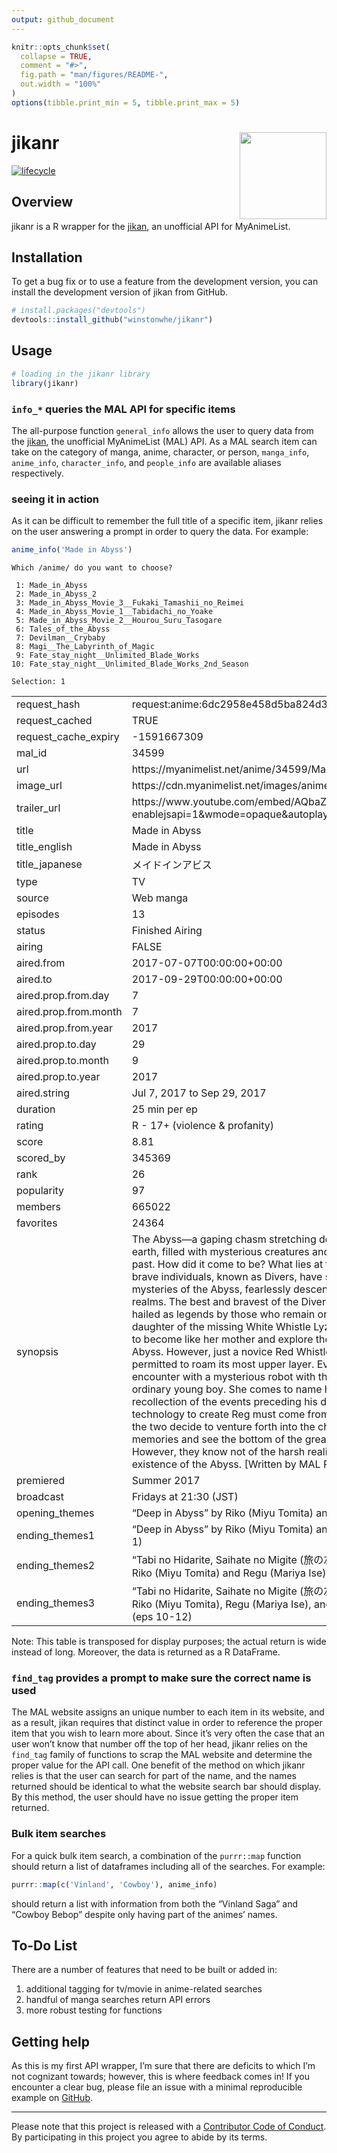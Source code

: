 ```yaml
---
output: github_document
---
```


<!-- README.md is generated from README.Rmd. Please edit that file -->

```r
knitr::opts_chunk$set(
  collapse = TRUE,
  comment = "#>",
  fig.path = "man/figures/README-",
  out.width = "100%"
)
options(tibble.print_min = 5, tibble.print_max = 5)
```

# jikanr <img src='man/figures/logo.svg' align="right" height="139" />

<!-- badges: start -->
[![lifecycle](https://img.shields.io/badge/lifecycle-experimental-orange.svg)](https://www.tidyverse.org/lifecycle/#experimental)
<!-- badges: end -->

## Overview

jikanr is a R wrapper for the [jikan](https://jikan.moe), an unofficial API for MyAnimeList.

## Installation

To get a bug fix or to use a feature from the development version, you can install 
the development version of jikan from GitHub.

```r
# install.packages("devtools")
devtools::install_github("winstonwhe/jikanr")
```

## Usage

```r
# loading in the jikanr library
library(jikanr)
```

### `info_*` queries the MAL API for specific items

The all-purpose function `general_info` allows the user to query data from the [jikan](https://jikan.moe), the unofficial MyAnimeList (MAL) API. As a MAL search item can take on the category of manga, anime, character, or person, `manga_info`, `anime_info`, `character_info`, and `people_info` are available aliases respectively.

### seeing it in action

As it can be difficult to remember the full title of a specific item, jikanr relies on the user answering a prompt in order to query the data. For example:

```r
anime_info('Made in Abyss')
```

```
Which /anime/ do you want to choose? 

 1: Made_in_Abyss
 2: Made_in_Abyss_2
 3: Made_in_Abyss_Movie_3__Fukaki_Tamashii_no_Reimei
 4: Made_in_Abyss_Movie_1__Tabidachi_no_Yoake
 5: Made_in_Abyss_Movie_2__Hourou_Suru_Tasogare
 6: Tales_of_the_Abyss
 7: Devilman__Crybaby
 8: Magi__The_Labyrinth_of_Magic
 9: Fate_stay_night__Unlimited_Blade_Works
10: Fate_stay_night__Unlimited_Blade_Works_2nd_Season

Selection: 1
```


|                      |                                                                                                                                                                                                                                                                                                                                                                                                                                                                                                                                                                                                                                                                                                                                                                                                                                                                                                                                                                                                                                                                                                                                                                                                                                                     |
|:---------------------|:----------------------------------------------------------------------------------------------------------------------------------------------------------------------------------------------------------------------------------------------------------------------------------------------------------------------------------------------------------------------------------------------------------------------------------------------------------------------------------------------------------------------------------------------------------------------------------------------------------------------------------------------------------------------------------------------------------------------------------------------------------------------------------------------------------------------------------------------------------------------------------------------------------------------------------------------------------------------------------------------------------------------------------------------------------------------------------------------------------------------------------------------------------------------------------------------------------------------------------------------------|
|request_hash          |request:anime:6dc2958e458d5ba824d30bc2c0dc652a26a9eace                                                                                                                                                                                                                                                                                                                                                                                                                                                                                                                                                                                                                                                                                                                                                                                                                                                                                                                                                                                                                                                                                                                                                                                               |
|request_cached        |TRUE                                                                                                                                                                                                                                                                                                                                                                                                                                                                                                                                                                                                                                                                                                                                                                                                                                                                                                                                                                                                                                                                                                                                                                                                                                                 |
|request_cache_expiry  |-1591667309                                                                                                                                                                                                                                                                                                                                                                                                                                                                                                                                                                                                                                                                                                                                                                                                                                                                                                                                                                                                                                                                                                                                                                                                                                          |
|mal_id                |34599                                                                                                                                                                                                                                                                                                                                                                                                                                                                                                                                                                                                                                                                                                                                                                                                                                                                                                                                                                                                                                                                                                                                                                                                                                                |
|url                   |https://myanimelist.net/anime/34599/Made_in_Abyss                                                                                                                                                                                                                                                                                                                                                                                                                                                                                                                                                                                                                                                                                                                                                                                                                                                                                                                                                                                                                                                                                                                                                                                                    |
|image_url             |https://cdn.myanimelist.net/images/anime/6/86733.jpg                                                                                                                                                                                                                                                                                                                                                                                                                                                                                                                                                                                                                                                                                                                                                                                                                                                                                                                                                                                                                                                                                                                                                                                                 |
|trailer_url           |https://www.youtube.com/embed/AQbaZeby2zA?enablejsapi=1&wmode=opaque&autoplay=1                                                                                                                                                                                                                                                                                                                                                                                                                                                                                                                                                                                                                                                                                                                                                                                                                                                                                                                                                                                                                                                                                                                                                                      |
|title                 |Made in Abyss                                                                                                                                                                                                                                                                                                                                                                                                                                                                                                                                                                                                                                                                                                                                                                                                                                                                                                                                                                                                                                                                                                                                                                                                                                        |
|title_english         |Made in Abyss                                                                                                                                                                                                                                                                                                                                                                                                                                                                                                                                                                                                                                                                                                                                                                                                                                                                                                                                                                                                                                                                                                                                                                                                                                        |
|title_japanese        |メイドインアビス                                                                                                                                                                                                                                                                                                                                                                                                                                                                                                                                                                                                                                                                                                                                                                                                                                                                                                                                                                                                                                                                                                                                                                                                                                     |
|type                  |TV                                                                                                                                                                                                                                                                                                                                                                                                                                                                                                                                                                                                                                                                                                                                                                                                                                                                                                                                                                                                                                                                                                                                                                                                                                                   |
|source                |Web manga                                                                                                                                                                                                                                                                                                                                                                                                                                                                                                                                                                                                                                                                                                                                                                                                                                                                                                                                                                                                                                                                                                                                                                                                                                            |
|episodes              |13                                                                                                                                                                                                                                                                                                                                                                                                                                                                                                                                                                                                                                                                                                                                                                                                                                                                                                                                                                                                                                                                                                                                                                                                                                                   |
|status                |Finished Airing                                                                                                                                                                                                                                                                                                                                                                                                                                                                                                                                                                                                                                                                                                                                                                                                                                                                                                                                                                                                                                                                                                                                                                                                                                      |
|airing                |FALSE                                                                                                                                                                                                                                                                                                                                                                                                                                                                                                                                                                                                                                                                                                                                                                                                                                                                                                                                                                                                                                                                                                                                                                                                                                                |
|aired.from            |2017-07-07T00:00:00+00:00                                                                                                                                                                                                                                                                                                                                                                                                                                                                                                                                                                                                                                                                                                                                                                                                                                                                                                                                                                                                                                                                                                                                                                                                                            |
|aired.to              |2017-09-29T00:00:00+00:00                                                                                                                                                                                                                                                                                                                                                                                                                                                                                                                                                                                                                                                                                                                                                                                                                                                                                                                                                                                                                                                                                                                                                                                                                            |
|aired.prop.from.day   |7                                                                                                                                                                                                                                                                                                                                                                                                                                                                                                                                                                                                                                                                                                                                                                                                                                                                                                                                                                                                                                                                                                                                                                                                                                                    |
|aired.prop.from.month |7                                                                                                                                                                                                                                                                                                                                                                                                                                                                                                                                                                                                                                                                                                                                                                                                                                                                                                                                                                                                                                                                                                                                                                                                                                                    |
|aired.prop.from.year  |2017                                                                                                                                                                                                                                                                                                                                                                                                                                                                                                                                                                                                                                                                                                                                                                                                                                                                                                                                                                                                                                                                                                                                                                                                                                                 |
|aired.prop.to.day     |29                                                                                                                                                                                                                                                                                                                                                                                                                                                                                                                                                                                                                                                                                                                                                                                                                                                                                                                                                                                                                                                                                                                                                                                                                                                   |
|aired.prop.to.month   |9                                                                                                                                                                                                                                                                                                                                                                                                                                                                                                                                                                                                                                                                                                                                                                                                                                                                                                                                                                                                                                                                                                                                                                                                                                                    |
|aired.prop.to.year    |2017                                                                                                                                                                                                                                                                                                                                                                                                                                                                                                                                                                                                                                                                                                                                                                                                                                                                                                                                                                                                                                                                                                                                                                                                                                                 |
|aired.string          |Jul 7, 2017 to Sep 29, 2017                                                                                                                                                                                                                                                                                                                                                                                                                                                                                                                                                                                                                                                                                                                                                                                                                                                                                                                                                                                                                                                                                                                                                                                                                          |
|duration              |25 min per ep                                                                                                                                                                                                                                                                                                                                                                                                                                                                                                                                                                                                                                                                                                                                                                                                                                                                                                                                                                                                                                                                                                                                                                                                                                        |
|rating                |R - 17+ (violence & profanity)                                                                                                                                                                                                                                                                                                                                                                                                                                                                                                                                                                                                                                                                                                                                                                                                                                                                                                                                                                                                                                                                                                                                                                                                                       |
|score                 |8.81                                                                                                                                                                                                                                                                                                                                                                                                                                                                                                                                                                                                                                                                                                                                                                                                                                                                                                                                                                                                                                                                                                                                                                                                                                                 |
|scored_by             |345369                                                                                                                                                                                                                                                                                                                                                                                                                                                                                                                                                                                                                                                                                                                                                                                                                                                                                                                                                                                                                                                                                                                                                                                                                                               |
|rank                  |26                                                                                                                                                                                                                                                                                                                                                                                                                                                                                                                                                                                                                                                                                                                                                                                                                                                                                                                                                                                                                                                                                                                                                                                                                                                   |
|popularity            |97                                                                                                                                                                                                                                                                                                                                                                                                                                                                                                                                                                                                                                                                                                                                                                                                                                                                                                                                                                                                                                                                                                                                                                                                                                                   |
|members               |665022                                                                                                                                                                                                                                                                                                                                                                                                                                                                                                                                                                                                                                                                                                                                                                                                                                                                                                                                                                                                                                                                                                                                                                                                                                               |
|favorites             |24364                                                                                                                                                                                                                                                                                                                                                                                                                                                                                                                                                                                                                                                                                                                                                                                                                                                                                                                                                                                                                                                                                                                                                                                                                                                |
|synopsis              |The Abyss—a gaping chasm stretching down into the depths of the earth, filled with mysterious creatures and relics from a time long past. How did it come to be? What lies at the bottom? Countless brave individuals, known as Divers, have sought to solve these mysteries of the Abyss, fearlessly descending into its darkest realms. The best and bravest of the Divers, the White Whistles, are hailed as legends by those who remain on the surface. Riko, daughter of the missing White Whistle Lyza the Annihilator, aspires to become like her mother and explore the furthest reaches of the Abyss. However, just a novice Red Whistle herself, she is only permitted to roam its most upper layer. Even so, Riko has a chance encounter with a mysterious robot with the appearance of an ordinary young boy. She comes to name him Reg, and he has no recollection of the events preceding his discovery. Certain that the technology to create Reg must come from deep within the Abyss, the two decide to venture forth into the chasm to recover his memories and see the bottom of the great pit with their own eyes. However, they know not of the harsh reality that is the true existence of the Abyss. [Written by MAL Rewrite] |
|premiered             |Summer 2017                                                                                                                                                                                                                                                                                                                                                                                                                                                                                                                                                                                                                                                                                                                                                                                                                                                                                                                                                                                                                                                                                                                                                                                                                                          |
|broadcast             |Fridays at 21:30 (JST)                                                                                                                                                                                                                                                                                                                                                                                                                                                                                                                                                                                                                                                                                                                                                                                                                                                                                                                                                                                                                                                                                                                                                                                                                               |
|opening_themes        |"Deep in Abyss" by Riko (Miyu Tomita) and Regu (Mariya Ise)                                                                                                                                                                                                                                                                                                                                                                                                                                                                                                                                                                                                                                                                                                                                                                                                                                                                                                                                                                                                                                                                                                                                                                                          |
|ending_themes1        |"Deep in Abyss" by Riko (Miyu Tomita) and Regu (Mariya Ise) (ep 1)                                                                                                                                                                                                                                                                                                                                                                                                                                                                                                                                                                                                                                                                                                                                                                                                                                                                                                                                                                                                                                                                                                                                                                                   |
|ending_themes2        |"Tabi no Hidarite, Saihate no Migite (旅の左手、最果ての右手)" by Riko (Miyu Tomita) and Regu (Mariya Ise) (eps 2-9)                                                                                                                                                                                                                                                                                                                                                                                                                                                                                                                                                                                                                                                                                                                                                                                                                                                                                                                                                                                                                                                                                                                                 |
|ending_themes3        |"Tabi no Hidarite, Saihate no Migite (旅の左手、最果ての右手)" by Riko (Miyu Tomita), Regu (Mariya Ise), and Nanachi (Shiori Izawa) (eps 10-12)                                                                                                                                                                                                                                                                                                                                                                                                                                                                                                                                                                                                                                                                                                                                                                                                                                                                                                                                                                                                                                                                                                      |


Note: This table is transposed for display purposes; the actual return is wide instead of long. Moreover, the data is returned as a R DataFrame.

### `find_tag` provides a prompt to make sure the correct name is used

The MAL website assigns an unique number to each item in its website, and as a result, jikan requires that distinct value in order to reference the proper item that you wish to learn more about. Since it's very often the case that an user won't know that number off the top of her head, jikanr relies on the `find_tag` family of functions to scrap the MAL website and determine the proper value for the API call. One benefit of the method on which jikanr relies is that the user can search for part of the name, and the names returned should be identical to what the website search bar should display. By this method, the user should have no issue getting the proper item returned.

### Bulk item searches

For a quick bulk item search, a combination of the `purrr::map` function should return a list of dataframes including all of the searches. For example:

```r
purrr::map(c('Vinland', 'Cowboy'), anime_info)
```

should return a list with information from both the "Vinland Saga" and "Cowboy Bebop" despite only having part of the animes' names.


## To-Do List

There are a number of features that need to be built or added in:

1) additional tagging for tv/movie in anime-related searches
2) handful of manga searches return API errors
3) more robust testing for functions

## Getting help

As this is my first API wrapper, I'm sure that there are deficits to which I'm not cognizant towards; however, this is where feedback comes in! If you encounter a clear bug, please file an issue with a minimal reproducible example on [GitHub](https://github.com/winstonwhe/jikanr/issues).

---
 Please note that this project is released with a [Contributor Code of Conduct](CODE_OF_CONDUCT.md).
  By participating in this project you agree to abide by its terms.
